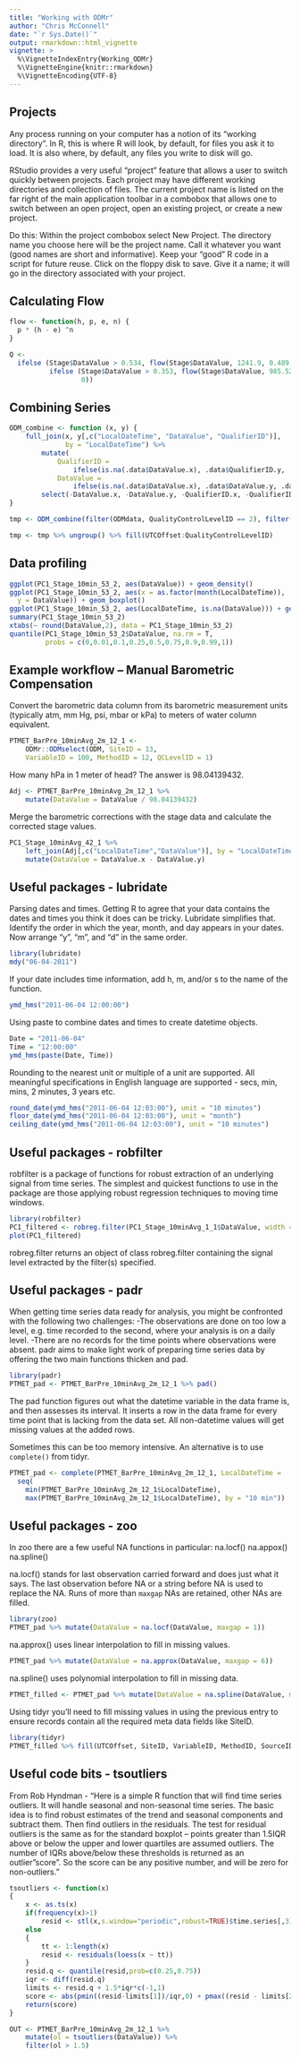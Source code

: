 ```yaml
---
title: "Working with ODMr"
author: "Chris McConnell"
date: "`r Sys.Date()`"
output: rmarkdown::html_vignette
vignette: >
  %\VignetteIndexEntry{Working_ODMr}
  %\VignetteEngine{knitr::rmarkdown}
  %\VignetteEncoding{UTF-8}
---
```


## Projects

Any process running on your computer has a notion of its "working directory". In R, this is where R will look, by default, for files you ask it to load. It is also where, by default, any files you write to disk will go. 

RStudio provides a very useful “project” feature that allows a user to switch quickly between projects. Each project may have different working directories and collection of files. The current project name is listed on the far right of the main application toolbar in a combobox that allows one to switch between an open project, open an existing project, or create a new project.

Do this: Within the project combobox select New Project. The directory name you choose here will be the project name. Call it whatever you want (good names are short and informative). Keep your "good" R code in a script for future reuse. Click on the floppy disk to save. Give it a name; it will go in the directory associated with your project.

## Calculating Flow

```R
flow <- function(h, p, e, n) {
  p * (h - e) ^n
}

Q <-
  ifelse (Stage$DataValue > 0.534, flow(Stage$DataValue, 1241.9, 0.489, 1.32),
          ifelse (Stage$DataValue > 0.353, flow(Stage$DataValue, 985.52, 0.353, 2.26),
                  0))
```

## Combining Series

```R
ODM_combine <- function (x, y) {
    full_join(x, y[,c("LocalDateTime", "DataValue", "QualifierID")], 
              by = "LocalDateTime") %>%
        mutate(
            QualifierID = 
                ifelse(is.na(.data$DataValue.x), .data$QualifierID.y, .data$QualifierID.x),
            DataValue = 
                ifelse(is.na(.data$DataValue.x), .data$DataValue.y, .data$DataValue.x)) %>%
        select(-DataValue.x, -DataValue.y, -QualifierID.x, -QualifierID.y)
}

tmp <- ODM_combine(filter(ODMdata, QualityControlLevelID == 2), filter(ODMdata, QualityControlLevelID == 1))

tmp <- tmp %>% ungroup() %>% fill(UTCOffset:QualityControlLevelID)
```

## Data profiling

```R
ggplot(PC1_Stage_10min_53_2, aes(DataValue)) + geom_density()
ggplot(PC1_Stage_10min_53_2, aes(x = as.factor(month(LocalDateTime)), 
  y = DataValue)) + geom_boxplot()
ggplot(PC1_Stage_10min_53_2, aes(LocalDateTime, is.na(DataValue))) + geom_raster()
summary(PC1_Stage_10min_53_2)
xtabs(~ round(DataValue,2), data = PC1_Stage_10min_53_2)
quantile(PC1_Stage_10min_53_2$DataValue, na.rm = T, 
         probs = c(0,0.01,0.1,0.25,0.5,0.75,0.9,0.99,1))
```

## Example workflow – Manual Barometric Compensation

Convert the barometric data column from its barometric measurement units (typically atm, mm Hg, psi, mbar or kPa) to meters of water column equivalent. 

```R
PTMET_BarPre_10minAvg_2m_12_1 <- 
    ODMr::ODMselect(ODM, SiteID = 13, 
    VariableID = 100, MethodID = 12, QCLevelID = 1)
```

How many hPa in 1 meter of head? The answer is 98.04139432.

```R
Adj <- PTMET_BarPre_10minAvg_2m_12_1 %>% 
    mutate(DataValue = DataValue / 98.04139432)
```

Merge the barometric corrections with the stage data and calculate the corrected stage values.

```R
PC1_Stage_10minAvg_42_1 %>% 
    left_join(Adj[,c("LocalDateTime","DataValue")], by = "LocalDateTime") %>% 
    mutate(DataValue = DataValue.x - DataValue.y)
```

## Useful packages - lubridate

Parsing dates and times. Getting R to agree that your data contains the dates and times you think it does can be tricky. Lubridate simplifies that. Identify the order in which the year, month, and day appears in your dates. Now arrange “y”, “m”, and “d” in the same order.

```R
library(lubridate)
mdy("06-04-2011")
```

If your date includes time information, add h, m, and/or s to the name of the function.

```R
ymd_hms("2011-06-04 12:00:00")
```

Using paste to combine dates and times to create datetime objects.

```R
Date = "2011-06-04"
Time = "12:00:00"
ymd_hms(paste(Date, Time))
```

Rounding to the nearest unit or multiple of a unit are supported. All meaningful specifications in English language are supported - secs, min, mins, 2 minutes, 3 years etc.

```R
round_date(ymd_hms("2011-06-04 12:03:00"), unit = "10 minutes")
floor_date(ymd_hms("2011-06-04 12:03:00"), unit = "month")
ceiling_date(ymd_hms("2011-06-04 12:03:00"), unit = "10 minutes")
```

## Useful packages - robfilter

robfilter is a package of functions for robust extraction of an underlying signal from time series. The simplest and quickest functions to use in the package are those applying robust regression techniques to moving time windows.

```R
library(robfilter)
PC1_filtered <- robreg.filter(PC1_Stage_10minAvg_1_1$DataValue, width = 7)
plot(PC1_filtered)
```
robreg.filter returns an object of class robreg.filter containing the signal level extracted by the filter(s) specified.

## Useful packages - padr

When getting time series data ready for analysis, you might be confronted with the following two challenges:
-The observations are done on too low a level, e.g. time recorded to the second, where your analysis is on a daily level.
-There are no records for the time points where observations were absent.
padr aims to make light work of preparing time series data by offering the two main functions thicken and pad.

```R
library(padr)
PTMET_pad <- PTMET_BarPre_10minAvg_2m_12_1 %>% pad()
```
The pad function figures out what the datetime variable in the data frame is, and then assesses its interval. It inserts a row in the data frame for every time point that is lacking from the data set. All non-datetime values will get missing values at the added rows.

Sometimes this can be too memory intensive. An alternative is to use `complete()` from tidyr.

```R
PTMET_pad <- complete(PTMET_BarPre_10minAvg_2m_12_1, LocalDateTime = 
  seq(
    min(PTMET_BarPre_10minAvg_2m_12_1$LocalDateTime), 
    max(PTMET_BarPre_10minAvg_2m_12_1$LocalDateTime), by = "10 min"))
```

## Useful packages - zoo

In zoo there are a few useful NA functions in particular:
na.locf()
na.appox()
na.spline()

na.locf() stands for last observation carried forward and does just what it says. The last observation before NA or a string before NA is used to replace the NA. Runs of more than `maxgap` NAs are retained, other NAs are filled.

```R
library(zoo)
PTMET_pad %>% mutate(DataValue = na.locf(DataValue, maxgap = 1))
```

na.approx() uses linear interpolation to fill in missing values.

```R
PTMET_pad %>% mutate(DataValue = na.approx(DataValue, maxgap = 6))
```

na.spline() uses polynomial interpolation to fill in missing data.

```R
PTMET_filled <- PTMET_pad %>% mutate(DataValue = na.spline(DataValue, maxgap = 6))
```

Using tidyr you'll need to fill missing values in using the previous entry to ensure records contain all the required meta data fields like SiteID.

```R
library(tidyr)
PTMET_filled %>% fill(UTCOffset, SiteID, VariableID, MethodID, SourceID, QualityControlLevelID)
```
## Useful code bits - tsoutliers

From Rob Hyndman - "Here is a simple R function that will find time series outliers. It will handle seasonal and non-seasonal time series. The basic idea is to find robust estimates of the trend and seasonal components and subtract them. Then find outliers in the residuals. The test for residual outliers is the same as for the standard boxplot -- points greater than 1.5IQR above or below the upper and lower quartiles are assumed outliers. The number of IQRs above/below these thresholds is returned as an outlier "score". So the score can be any positive number, and will be zero for non-outliers."

```R
tsoutliers <- function(x)
{
    x <- as.ts(x)
    if(frequency(x)>1)
        resid <- stl(x,s.window="periodic",robust=TRUE)$time.series[,3]
    else
    {
        tt <- 1:length(x)
        resid <- residuals(loess(x ~ tt))
    }
    resid.q <- quantile(resid,prob=c(0.25,0.75))
    iqr <- diff(resid.q)
    limits <- resid.q + 1.5*iqr*c(-1,1)
    score <- abs(pmin((resid-limits[1])/iqr,0) + pmax((resid - limits[2])/iqr,0))
    return(score)
}
```

```R
OUT <- PTMET_BarPre_10minAvg_2m_12_1 %>%
    mutate(ol = tsoutliers(DataValue)) %>% 
    filter(ol > 1.5)
```
